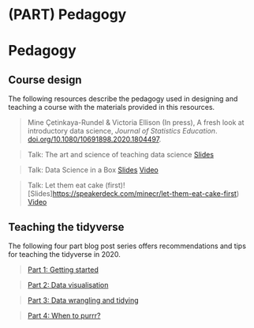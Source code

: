 # (PART) Pedagogy {.unnumbered}

# Pedagogy {#pedagogy}

## Course design

The following resources describe the pedagogy used in designing and teaching a course with the materials provided in this resources.

> Mine Çetinkaya-Rundel & Victoria Ellison (In press), A fresh look at introductory data science, *Journal of Statistics Education*.
> [doi.org/10.1080/10691898.2020.1804497](https://doi.org/10.1080/10691898.2020.1804497).

> Talk: The art and science of teaching data science [Slides](https://speakerdeck.com/minecr/the-art-and-science-of-teaching-data-science-university-of-glasgow)

> Talk: Data Science in a Box [Slides](https://speakerdeck.com/minecr/data-science-in-a-box) [Video](https://www.youtube.com/watch?v=tYGLYdeFJMc)

> Talk: Let them eat cake (first)!
> [Slides]<https://speakerdeck.com/minecr/let-them-eat-cake-first>) [Video](https://www.youtube.com/embed/RsVOrpXAPXo?start=1009)

## Teaching the tidyverse

The following four part blog post series offers recommendations and tips for teaching the tidyverse in 2020.

> [Part 1: Getting started](https://education.rstudio.com/blog/2020/07/teaching-the-tidyverse-in-2020-part-1-getting-started/)

> [Part 2: Data visualisation](https://education.rstudio.com/blog/2020/07/teaching-the-tidyverse-in-2020-part-2-data-visualisation/)

> [Part 3: Data wrangling and tidying](https://education.rstudio.com/blog/2020/07/teaching-the-tidyverse-in-2020-part-3-data-wrangling-and-tidying/)

> [Part 4: When to purrr?](https://education.rstudio.com/blog/2020/07/teaching-the-tidyverse-in-2020-part-4-when-to-purrr/)
